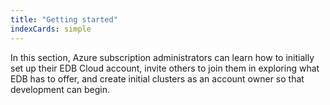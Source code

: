 ```yaml
---
title: "Getting started"
indexCards: simple
---
```


In this section, Azure subscription administrators can learn how to initially set up their EDB Cloud account, invite others to join them in exploring what EDB has to offer, and create initial clusters as an account owner so that development can begin.


